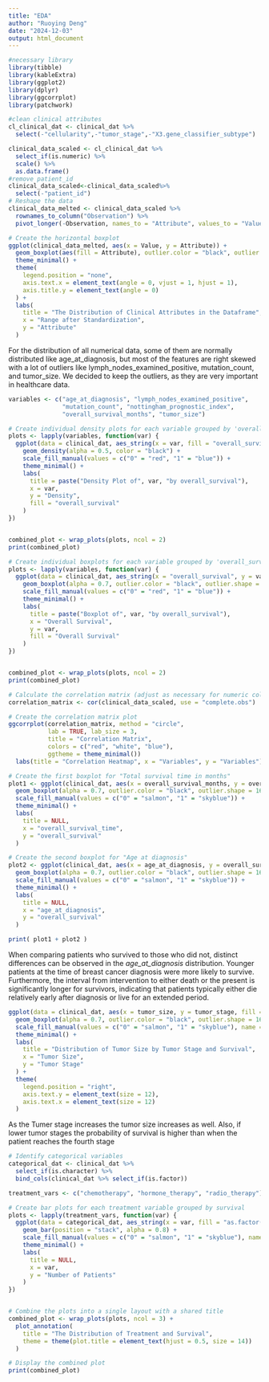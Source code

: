 ```yaml
---
title: "EDA"
author: "Ruoying Deng"
date: "2024-12-03"
output: html_document
---
```

```r
#necessary library
library(tibble)
library(kableExtra)
library(ggplot2)
library(dplyr)
library(ggcorrplot)
library(patchwork)
```

```r
#clean clinical attributes
cl_clinical_dat <- clinical_dat %>%
  select(-"cellularity",-"tumor_stage",-"X3.gene_classifier_subtype")
```

```r
clinical_data_scaled <- cl_clinical_dat %>%
  select_if(is.numeric) %>% 
  scale() %>% 
  as.data.frame()
#remove patient_id
clinical_data_scaled<-clinical_data_scaled%>%
  select(-"patient_id")
# Reshape the data
clinical_data_melted <- clinical_data_scaled %>%
  rownames_to_column("Observation") %>%
  pivot_longer(-Observation, names_to = "Attribute", values_to = "Value")

# Create the horizontal boxplot
ggplot(clinical_data_melted, aes(x = Value, y = Attribute)) +
  geom_boxplot(aes(fill = Attribute), outlier.color = "black", outlier.shape = 16) +
  theme_minimal() +
  theme(
    legend.position = "none",
    axis.text.x = element_text(angle = 0, vjust = 1, hjust = 1),
    axis.title.y = element_text(angle = 0)
  ) +
  labs(
    title = "The Distribution of Clinical Attributes in the Dataframe",
    x = "Range after Standardization",
    y = "Attribute"
  )
```
For the distribution of all numerical data, some of them are normally distributed like age_at_diagnosis, but most of the features are right skewed with a lot of outliers like lymph_nodes_examined_positive, mutation_count, and tumor_size. We decided to keep the outliers, as they are very important in healthcare data.


```r
variables <- c("age_at_diagnosis", "lymph_nodes_examined_positive", 
               "mutation_count", "nottingham_prognostic_index", 
               "overall_survival_months", "tumor_size")

# Create individual density plots for each variable grouped by 'overall_survival'
plots <- lapply(variables, function(var) {
  ggplot(data = clinical_dat, aes_string(x = var, fill = "overall_survival")) +
    geom_density(alpha = 0.5, color = "black") +
    scale_fill_manual(values = c("0" = "red", "1" = "blue")) +
    theme_minimal() +
    labs(
      title = paste("Density Plot of", var, "by overall_survival"),
      x = var,
      y = "Density",
      fill = "overall_survival"
    )
})


combined_plot <- wrap_plots(plots, ncol = 2)
print(combined_plot)

```

```r
# Create individual boxplots for each variable grouped by 'overall_survival'
plots <- lapply(variables, function(var) {
  ggplot(data = clinical_dat, aes_string(x = "overall_survival", y = var, fill = "overall_survival")) +
    geom_boxplot(alpha = 0.7, outlier.color = "black", outlier.shape = 16) +
    scale_fill_manual(values = c("0" = "red", "1" = "blue")) +
    theme_minimal() +
    labs(
      title = paste("Boxplot of", var, "by overall_survival"),
      x = "Overall Survival",
      y = var,
      fill = "Overall Survival"
    )
})


combined_plot <- wrap_plots(plots, ncol = 2)
print(combined_plot)
```
```r
# Calculate the correlation matrix (adjust as necessary for numeric columns only)
correlation_matrix <- cor(clinical_data_scaled, use = "complete.obs")

# Create the correlation matrix plot
ggcorrplot(correlation_matrix, method = "circle", 
           lab = TRUE, lab_size = 3, 
           title = "Correlation Matrix", 
           colors = c("red", "white", "blue"), 
           ggtheme = theme_minimal())
  labs(title = "Correlation Heatmap", x = "Variables", y = "Variables")
```
```r

# Create the first boxplot for "Total survival time in months"
plot1 <- ggplot(clinical_dat, aes(x = overall_survival_months, y = overall_survival, fill = as.factor(overall_survival))) +
  geom_boxplot(alpha = 0.7, outlier.color = "black", outlier.shape = 16) +
  scale_fill_manual(values = c("0" = "salmon", "1" = "skyblue")) +
  theme_minimal() +
  labs(
    title = NULL,
    x = "overall_survival_time",
    y = "overall_survival"
  )

# Create the second boxplot for "Age at diagnosis"
plot2 <- ggplot(clinical_dat, aes(x = age_at_diagnosis, y = overall_survival, fill = as.factor(overall_survival))) +
  geom_boxplot(alpha = 0.7, outlier.color = "black", outlier.shape = 16) +
  scale_fill_manual(values = c("0" = "salmon", "1" = "skyblue")) +
  theme_minimal() +
  labs(
    title = NULL,
    x = "age_at_diagnosis",
    y = "overall_survival"
  )

print( plot1 + plot2 )

```
When comparing patients who survived to those who did not, distinct differences can be observed in the *age_at_diagnosis* distribution. Younger patients at the time of breast cancer diagnosis were more likely to survive. Furthermore, the interval from intervention to either death or the present is significantly longer for survivors, indicating that patients typically either die relatively early after diagnosis or live for an extended period.

```r
ggplot(data = clinical_dat, aes(x = tumor_size, y = tumor_stage, fill = as.factor(overall_survival))) +
  geom_boxplot(alpha = 0.7, outlier.color = "black", outlier.shape = 16) +
  scale_fill_manual(values = c("0" = "salmon", "1" = "skyblue"), name = "Overall Survival") +
  theme_minimal() +
  labs(
    title = "Distribution of Tumor Size by Tumor Stage and Survival",
    x = "Tumor Size",
    y = "Tumor Stage"
  ) +
  theme(
    legend.position = "right",
    axis.text.y = element_text(size = 12),
    axis.text.x = element_text(size = 12)
  )
```
As the Tumer stage increases the tumor size increases as well. Also, if lower tumor stages the probability of survival is higher than when the patient reaches the fourth stage

```r
# Identify categorical variables
categorical_dat <- clinical_dat %>%
  select_if(is.character) %>%    
  bind_cols(clinical_dat %>% select_if(is.factor))

treatment_vars <- c("chemotherapy", "hormone_therapy", "radio_therapy")

# Create bar plots for each treatment variable grouped by survival
plots <- lapply(treatment_vars, function(var) {
  ggplot(data = categorical_dat, aes_string(x = var, fill = "as.factor(overall_survival)")) +
    geom_bar(position = "stack", alpha = 0.8) +
    scale_fill_manual(values = c("0" = "salmon", "1" = "skyblue"), name = "Survival Status") +
    theme_minimal() +
    labs(
      title = NULL,
      x = var,
      y = "Number of Patients"
    )
})


# Combine the plots into a single layout with a shared title
combined_plot <- wrap_plots(plots, ncol = 3) +
  plot_annotation(
    title = "The Distribution of Treatment and Survival",
    theme = theme(plot.title = element_text(hjust = 0.5, size = 14))
  )

# Display the combined plot
print(combined_plot)
```

